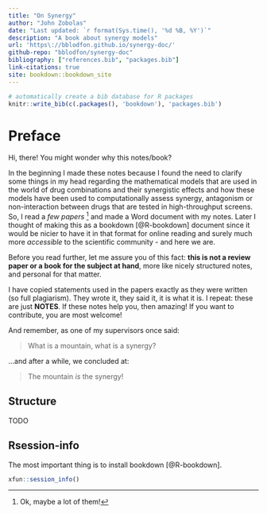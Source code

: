 ```yaml
---
title: "On Synergy"
author: "John Zobolas"
date: "Last updated: `r format(Sys.time(), '%d %B, %Y')`"
description: "A book about synergy models"
url: 'https\://bblodfon.github.io/synergy-doc/'
github-repo: "bblodfon/synergy-doc"
bibliography: ["references.bib", "packages.bib"]
link-citations: true
site: bookdown::bookdown_site
---
```


```r
# automatically create a bib database for R packages
knitr::write_bib(c(.packages(), 'bookdown'), 'packages.bib')
```

# Preface {-}

Hi, there!
You might wonder why this notes/book?

In the beginning I made these notes because I found the need to clarify some things in my head regarding the mathematical models that are used in the world of drug combinations and their synergistic effects and how these models have been used to computationally assess synergy, antagonism or non-interaction between drugs that are tested in high-throughput screens. 
So, I read a *few papers* ^[Ok, maybe a lot of them!] and made a Word document with my notes.
Later I thought of making this as a bookdown [@R-bookdown] document since it would be nicier to have it in that format for online reading and surely much more *accessible* to the scientific community - and here we are.

Before you read further, let me assure you of this fact: **this is not a review paper or a book for the subject at hand**, more like nicely structured notes, and personal for that matter.

I have copied statements used in the papers exactly as they were written (so full plagiarism). 
They wrote it, they said it, it is what it is. 
I repeat: these are just **NOTES**. 
If these notes help you, then amazing!
If you want to contribute, you are most welcome!

And remember, as one of my supervisors once said:

> What is a mountain, what is a synergy?

...and after a while, we concluded at:

> The mountain *is* the synergy!

## Structure {-}

TODO

## Rsession-info {-}

The most important thing is to install bookdown [@R-bookdown]. 

```r
xfun::session_info()
```